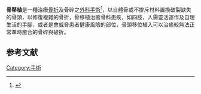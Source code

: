 '''骨移植'''是一種治療[[骨折|骨折]]及骨碎之[[外科手術|外科手術]]<ref>{{Cite book|edition=第一版|url=https://www.worldcat.org/oclc/184889788|publisher=科学出版社|location=北京|isbn=7-03-016446-6|oclc=184889788|first=建德|last=肖|title=现代骨移植学|year=2006}}</ref>，以自體骨或不排斥材料置換破裂缺失的骨頭，以修復複雜的骨折，骨移植治癒骨科患疾，如四肢，人需靈活運作及自理生活的手腳，或者是會威脅患者健康風險的部位，骨頭移位植入可以治癒較無法正常準時癒合的骨碎與破折。

== 参考文献 ==
{{reflist|30em}}
[[Category:手術|Category:手術]]